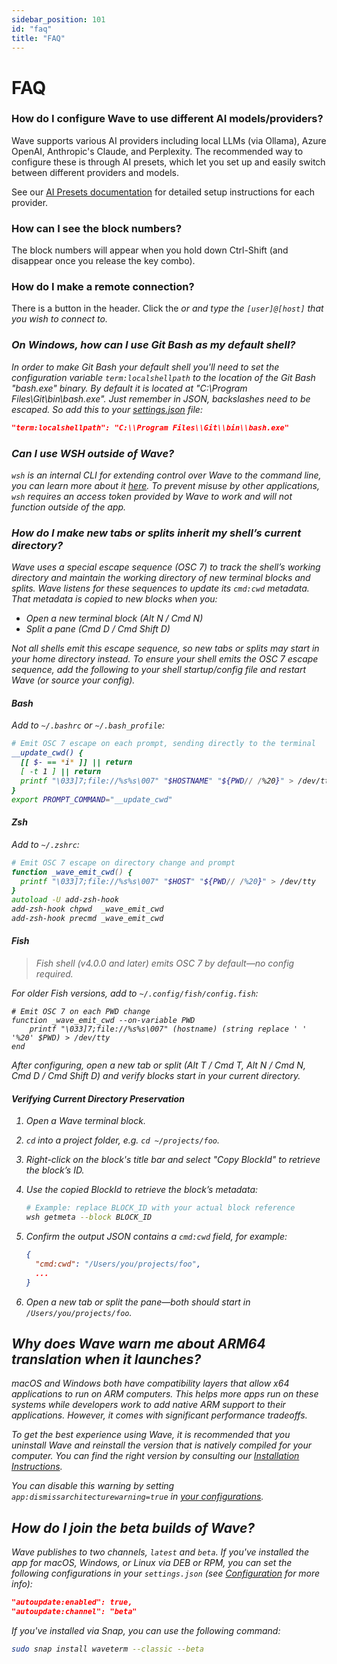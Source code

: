 ```yaml
---
sidebar_position: 101
id: "faq"
title: "FAQ"
---
```


# FAQ

### How do I configure Wave to use different AI models/providers?

Wave supports various AI providers including local LLMs (via Ollama), Azure OpenAI, Anthropic's Claude, and Perplexity. The recommended way to configure these is through AI presets, which let you set up and easily switch between different providers and models.

See our [AI Presets documentation](/ai-presets) for detailed setup instructions for each provider.

### How can I see the block numbers?

The block numbers will appear when you hold down Ctrl-Shift (and disappear once you release the key combo).

### How do I make a remote connection?

There is a button in the header. Click the <i className="fa-sharp fa-laptop"/> or <i className="fa-sharp fa-arrow-right-arrow-left"/>
and type the `[user]@[host]` that you wish to connect to.

### On Windows, how can I use Git Bash as my default shell?

In order to make Git Bash your default shell you'll need to set the configuration variable `term:localshellpath` to
the location of the Git Bash "bash.exe" binary. By default it is located at "C:\Program Files\Git\bin\bash.exe".
Just remember in JSON, backslashes need to be escaped. So add this to your [settings.json](./config) file:

```json
"term:localshellpath": "C:\\Program Files\\Git\\bin\\bash.exe"
```

### Can I use WSH outside of Wave?

`wsh` is an internal CLI for extending control over Wave to the command line, you can learn more about it [here](./wsh). To prevent misuse by other applications, `wsh` requires an access token provided by Wave to work and will not function outside of the app.

### How do I make new tabs or splits inherit my shell’s current directory?

Wave uses a special escape sequence (OSC 7) to track the shell’s working directory and maintain the working directory of new terminal blocks and splits. Wave listens for these sequences to update its `cmd:cwd` metadata. That metadata is copied to new blocks when you:

- Open a new terminal block (Alt N / Cmd N)
- Split a pane (Cmd D / Cmd Shift D)

Not all shells emit this escape sequence, so new tabs or splits may start in your home directory instead. To ensure your shell emits the OSC 7 escape sequence, add the following to your shell startup/config file and restart Wave (or source your config).

#### Bash

Add to `~/.bashrc` or `~/.bash_profile`:

```bash
# Emit OSC 7 escape on each prompt, sending directly to the terminal
__update_cwd() {
  [[ $- == *i* ]] || return
  [ -t 1 ] || return
  printf "\033]7;file://%s%s\007" "$HOSTNAME" "${PWD// /%20}" > /dev/tty
}
export PROMPT_COMMAND="__update_cwd"
```

#### Zsh

Add to `~/.zshrc`:

```zsh
# Emit OSC 7 escape on directory change and prompt
function _wave_emit_cwd() {
  printf "\033]7;file://%s%s\007" "$HOST" "${PWD// /%20}" > /dev/tty
}
autoload -U add-zsh-hook
add-zsh-hook chpwd  _wave_emit_cwd
add-zsh-hook precmd _wave_emit_cwd
```

#### Fish

> Fish shell (v4.0.0 and later) emits OSC 7 by default—no config required.

For older Fish versions, add to `~/.config/fish/config.fish`:

```fish
# Emit OSC 7 on each PWD change
function _wave_emit_cwd --on-variable PWD
    printf "\033]7;file://%s%s\007" (hostname) (string replace ' ' '%20' $PWD) > /dev/tty
end
```

After configuring, open a new tab or split (Alt T / Cmd T, Alt N / Cmd N, Cmd D / Cmd Shift D) and verify blocks start in your current directory.

#### Verifying Current Directory Preservation

1. Open a Wave terminal block.
2. `cd` into a project folder, e.g. `cd ~/projects/foo`.
3. Right-click on the block's title bar and select "Copy BlockId" to retrieve the block’s ID.
4. Use the copied BlockId to retrieve the block’s metadata:

   ```bash
   # Example: replace BLOCK_ID with your actual block reference
   wsh getmeta --block BLOCK_ID
   ```

5. Confirm the output JSON contains a `cmd:cwd` field, for example:

   ```json
   {
     "cmd:cwd": "/Users/you/projects/foo",
     ...
   }
   ```

6. Open a new tab or split the pane—both should start in `/Users/you/projects/foo`.

## Why does Wave warn me about ARM64 translation when it launches?

macOS and Windows both have compatibility layers that allow x64 applications to run on ARM computers. This helps more apps run on these systems while developers work to add native ARM support to their applications. However, it comes with significant performance tradeoffs.

To get the best experience using Wave, it is recommended that you uninstall Wave and reinstall the version that is natively compiled for your computer. You can find the right version by consulting our [Installation Instructions](./gettingstarted#installation).

You can disable this warning by setting `app:dismissarchitecturewarning=true` in [your configurations](./config).

## How do I join the beta builds of Wave?

Wave publishes to two channels, `latest` and `beta`. If you've installed the app for macOS, Windows, or Linux via DEB or RPM, you can set the following configurations in your `settings.json` (see [Configuration](./config) for more info):

```json
"autoupdate:enabled": true,
"autoupdate:channel": "beta"
```

If you've installed via Snap, you can use the following command:

```sh
sudo snap install waveterm --classic --beta
```

